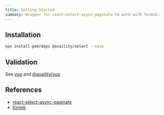 ```yaml
---
title: Getting Started
summary: Wrapper for react-select-async-paginate to work with formik.
---
```


## Installation

```bash
npx install-peerdeps @availity/select --save
```

## Validation

See [yup](https://github.com/jquense/yup) and [@availity/yup](https://github.com/Availity/sdk-js/tree/master/packages/yup)

## References

- [react-select-async-paginate](https://github.com/vtaits/react-select-async-paginate)
- [formik](https://github.com/jaredpalmer/formik)
